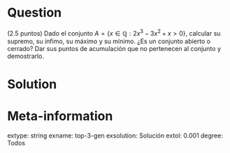 ```r
```

Question
========
(2.5 puntos) Dado el conjunto $A=\left\{x\in\mathbb{Q}: 2x^3-3x^2+x>0\right\}$, calcular su supremo, su ínfimo, su máximo y su mínimo. ¿Es un conjunto abierto o cerrado? Dar sus puntos de acumulación que no pertenecen al conjunto y demostrarlo.

Solution
========


Meta-information
================
extype: string
exname: top-3-gen
exsolution: Solución
extol: 0.001
degree: Todos
